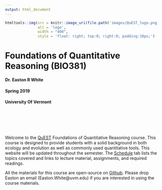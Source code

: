 ```yaml
---
output: html_document
---
```


```r
htmltools::img(src = knitr::image_uri(file.path('images/QuEST_logo.png')), 
               alt = 'logo',
               width = "400",
               style = 'float: right; top:0; right:0; padding:10px;')
```


# **Foundations of Quantitative Reasoning (BIO381)**

#### Dr. Easton R White 
#### Spring 2019 
#### University Of Vermont

<br><br><br><br>

Welcome to the [QuEST](https://www.uvm.edu/quest) Foundations of Quantitative Reasoning course. This course is designed to provide students with a solid background in both ecology and evolution as well as commonly used quantitative tools. This website will be updated throughout the semester. The [Schedule](https://erwhite1.github.io/QuantReasoning/schedule.html) tab lists the topics covered and links to lecture material, assignments, and required readings.

All the materials for this course are open-source on [Github](https://github.com/erwhite1/QuantReasoning). Please drop Easton an email (Easton.White@uvm.edu) if you are interested in using the course materials.  
